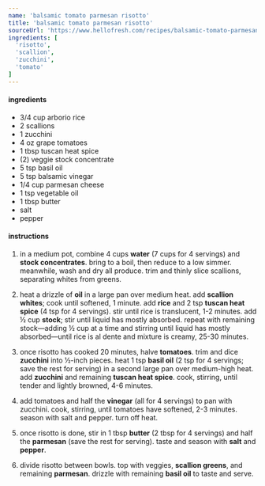 ```yaml
---
name: 'balsamic tomato parmesan risotto'
title: 'balsamic tomato parmesan risotto'
sourceUrl: 'https://www.hellofresh.com/recipes/balsamic-tomato-parmesan-risotto-60197068ff98cf54561ab41f'
ingredients: [
  'risotto',
  'scallion',
  'zucchini',
  'tomato'
]
---
```


#### ingredients

- 3/4 cup arborio rice
- 2 scallions
- 1 zucchini
- 4 oz grape tomatoes
- 1 tbsp tuscan heat spice
- (2) veggie stock concentrate
- 5 tsp basil oil
- 5 tsp balsamic vinegar
- 1/4 cup parmesan cheese
- 1 tsp vegetable oil
- 1 tbsp butter
- salt
- pepper

#### instructions

1. in a medium pot, combine 4 cups **water** (7 cups for 4 servings) and **stock concentrates**. bring to a boil, then reduce to a low simmer. meanwhile, wash and dry all produce. trim and thinly slice scallions, separating whites from greens.

2. heat a drizzle of **oil** in a large pan over medium heat. add **scallion whites**; cook until softened, 1 minute. add **rice** and 2 tsp **tuscan heat spice** (4 tsp for 4 servings). stir until rice is translucent, 1-2 minutes. add ½ cup **stock**; stir until liquid has mostly absorbed. repeat with remaining stock—adding ½ cup at a time and stirring until liquid has mostly absorbed—until rice is al dente and mixture is creamy, 25-30 minutes.

3. once risotto has cooked 20 minutes, halve **tomatoes**. trim and dice **zucchini** into ½-inch pieces. heat 1 tsp **basil oil** (2 tsp for 4 servings; save the rest for serving) in a second large pan over medium-high heat. add **zucchini** and remaining **tuscan heat spice**. cook, stirring, until tender and lightly browned, 4-6 minutes.

4. add tomatoes and half the **vinegar** (all for 4 servings) to pan with zucchini. cook, stirring, until tomatoes have softened, 2-3 minutes. season with salt and pepper. turn off heat.

5. once risotto is done, stir in 1 tbsp **butter** (2 tbsp for 4 servings) and half the **parmesan** (save the rest for serving). taste and season with **salt** and **pepper**.

6. divide risotto between bowls. top with veggies, **scallion greens**, and remaining **parmesan**. drizzle with remaining **basil oil** to taste and serve.